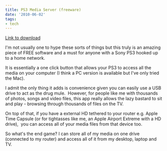 ```yaml
---
title: PS3 Media Server (freeware)
date: '2010-06-02'
tags:
- tech
---
```


[Link to download][1]

I'm not usually one to hype these sorts of things but this truly is an amazing piece of FREE software and a must for anyone with a Sony PS3 hooked up to a home network.

It is essentially a one click button that allows your PS3 to access all the media on your computer (I think a PC version is available but I've only tried the Mac).

I admit the only thing it adds is convenience given you can easily use a USB drive to act as the drug mule.  However, for people like me with thousands of photos, songs and video files, this app really allows the lazy bastard to sit and play - browsing through thousands of files on the TV.

On top of that, if you have a external HD tethered to your router e.g. Apple Time Capsule (or for tightasses like me, an Apple Airport Extreme with a HD drive),  you can access all of your media files from that device too.

So what's the end game? I can store all of my media on one drive (connected to my router) and access all of it from my desktop, laptop and TV.

[1]:	http://www.afterdawn.com/software/audio_video/media_servers/pms_mac.cfm#description